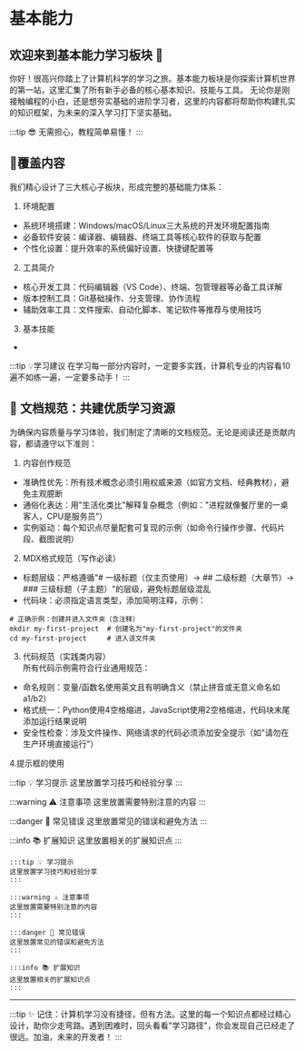 # 基本能力

## 欢迎来到基本能力学习板块 🌟
你好！很高兴你踏上了计算机科学的学习之旅。基本能力板块是你探索计算机世界的第一站，这里汇集了所有新手必备的核心基本知识、技能与工具。
无论你是刚接触编程的小白，还是想夯实基础的进阶学习者，这里的内容都将帮助你构建扎实的知识框架，为未来的深入学习打下坚实基础。

:::tip 😎
无需担心，教程简单易懂！
:::

## 🧭覆盖内容

我们精心设计了三大核心子板块，形成完整的基础能力体系：

1. 环境配置  
- 系统环境搭建：Windows/macOS/Linux三大系统的开发环境配置指南  
- 必备软件安装：编译器、编辑器、终端工具等核心软件的获取与配置  
- 个性化设置：提升效率的系统偏好设置、快捷键配置等  
2. 工具简介  
- 核心开发工具：代码编辑器（VS Code）、终端、包管理器等必备工具详解  
- 版本控制工具：Git基础操作、分支管理、协作流程  
- 辅助效率工具：文件搜索、自动化脚本、笔记软件等推荐与使用技巧  
3. 基本技能  
-  
:::tip 💡学习建议
在学习每一部分内容时，一定要多实践，计算机专业的内容看10遍不如练一遍，一定要多动手！
:::
 
## 📝 文档规范：共建优质学习资源

为确保内容质量与学习体验，我们制定了清晰的文档规范。无论是阅读还是贡献内容，都请遵守以下准则：

1. 内容创作规范
- 准确性优先：所有技术概念必须引用权威来源（如官方文档、经典教材），避免主观臆断
- 通俗化表达：用"生活化类比"解释复杂概念（例如："进程就像餐厅里的一桌客人，CPU是服务员"）
- 实例驱动：每个知识点尽量配套可复现的示例（如命令行操作步骤、代码片段、截图说明）

2. MDX格式规范（写作必读）
- 标题层级：严格遵循"# 一级标题（仅主页使用）→ ## 二级标题（大章节）→ ### 三级标题（子主题）"的层级，避免标题层级混乱
- 代码块：必须指定语言类型，添加简明注释，示例：
```
# 正确示例：创建并进入文件夹（含注释）
mkdir my-first-project  # 创建名为"my-first-project"的文件夹
cd my-first-project     # 进入该文件夹
```

3. 代码规范（实践类内容）  
所有代码示例需符合行业通用规范：
- 命名规则：变量/函数名使用英文且有明确含义（禁止拼音或无意义命名如a1/b2）
- 格式统一：Python使用4空格缩进，JavaScript使用2空格缩进，代码块末尾添加运行结果说明
- 安全性检查：涉及文件操作、网络请求的代码必须添加安全提示（如"请勿在生产环境直接运行"）

4.提示框的使用

:::tip 💡 学习提示
这里放置学习技巧和经验分享
:::

:::warning ⚠️ 注意事项
这里放置需要特别注意的内容
:::

:::danger 🚨 常见错误
这里放置常见的错误和避免方法
:::

:::info 📚 扩展知识
这里放置相关的扩展知识点
:::

```
:::tip 💡 学习提示
这里放置学习技巧和经验分享
:::

:::warning ⚠️ 注意事项
这里放置需要特别注意的内容
:::

:::danger 🚨 常见错误
这里放置常见的错误和避免方法
:::

:::info 📚 扩展知识
这里放置相关的扩展知识点
:::
```
---
:::tip ✨ 
记住：计算机学习没有捷径，但有方法。这里的每一个知识点都经过精心设计，助你少走弯路。遇到困难时，回头看看"学习路径"，你会发现自己已经走了很远。加油，未来的开发者！
:::